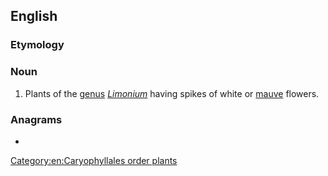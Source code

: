 {{also|Statice}}
==English==
{{rfi|en}}
{{wikipedia|Limonium}}
{{wikispecies|Limonium}}

===Etymology===
{{rfe|lang=en}}

===Noun===
{{en-noun}}

# Plants of the [[genus]] ''[[Limonium]]'' having spikes of white or [[mauve]] flowers.

===Anagrams===
* {{anagrams|en|a=aceistt|catties|etacist}}

[[Category:en:Caryophyllales order plants]]